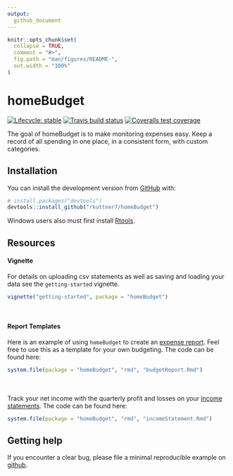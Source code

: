 ```yaml
---
output: 
  github_document
---
```


<!-- README.md is generated from README.Rmd. Please edit that file -->


```r
knitr::opts_chunk$set(
  collapse = TRUE,
  comment = "#>",
  fig.path = "man/figures/README-",
  out.width = "100%"
)
```

# homeBudget

<!-- badges: start -->
[![Lifecycle: stable](https://img.shields.io/badge/lifecycle-stable-brightgreen.svg)](https://www.tidyverse.org/lifecycle/#stable)
[![Travis build status](https://travis-ci.org/rkuttner7/homeBudget.svg?branch=master)](https://travis-ci.org/rkuttner7/homeBudget)
[![Coveralls test coverage](https://coveralls.io/repos/github/rkuttner7/homeBudget/badge.svg)](https://coveralls.io/r/rkuttner7/homeBudget?branch=master)
<!-- badges: end -->

The goal of homeBudget is to make monitoring expenses easy.
Keep a record of all spending in one place, in a consistent form, with custom categories.
  
## Installation

You can install the development version from [GitHub](https://github.com/) with:

``` r
# install.packages("devtools")
devtools::install_github("rkuttner7/homeBudget")
```

Windows users also must first install [Rtools](http://cran.rstudio.com/bin/windows/Rtools/).

## Resources

#### Vignette  
For details on uploading csv statements as well as saving and loading your data see the `getting-started` vignette.
```r
vignette("getting-started", package = "homeBudget")
```
<br>  
  
#### Report Templates  
Here is an example of using `homeBudget` to create an [expense report](https://rawcdn.githack.com/rkuttner7/homeBudget/de8a47f9feffa02b3128190e6ae4b3cd1bf12e41/inst/rmd/budgetReport.html). Feel free to use this as a template for your own budgeting. The code can be found here:  
```r
system.file(package = "homeBudget", "rmd", "budgetReport.Rmd")
```
  
<br>  
Track your net income with the quarterly profit and losses on your [income statements](). The code can be found here:  
```r
system.file(package = "homeBudget", "rmd", "incomeStatement.Rmd")
```

## Getting help

If you encounter a clear bug, please file a minimal reproducible example on [github](https://github.com/rkuttner7/homeBudget/issues).
  
<br>  
---

